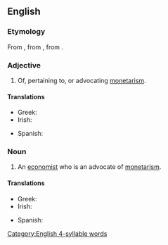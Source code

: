 ==English==

===Etymology===
From {{af|en|monetary|-ist}}, from {{der|en|la|monetarius}}, from {{m|la|monēta}}.

===Adjective===
{{en-adj}}

# Of, pertaining to, or advocating [[monetarism]].

====Translations====
{{trans-top|of, pertaining to, or advocating monetarism}}
* Greek: {{t+|el|μονεταριστικός}}
* Irish: {{t|ga|airgeadaíoch}}
{{trans-mid}}
* Spanish: {{t|es|monetarista}}
{{trans-bottom}}

===Noun===
{{en-noun}}

# An [[economist]] who is an advocate of [[monetarism]].

====Translations====
{{trans-top|economist who is an advocate of monetarism}}
* Greek: {{t|el|μονεταριστής|m}}
* Irish: {{t|ga|airgeadaí|m}}
{{trans-mid}}
* Spanish: {{t|es|monetarista|m|f}}
{{trans-bottom}}

[[Category:English 4-syllable words]]